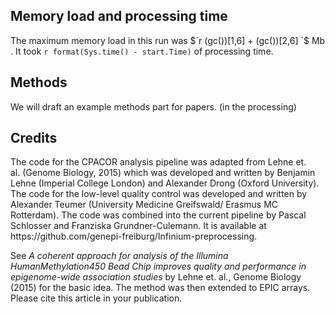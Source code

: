 

## Memory load and processing time

The maximum memory load in this run was $`r (gc())[1,6] + (gc())[2,6]  `$ Mb .
It took `r format(Sys.time() - start.Time)` of processing time.


## Methods

We will draft an example methods part for papers.
(in the processing)

## Credits

The code for the CPACOR analysis pipeline was adapted from Lehne et. al. (Genome Biology, 2015)
which was developed and written by Benjamin Lehne (Imperial College London) and Alexander Drong
(Oxford University).
The code for the low-level quality control was developed and written by Alexander Teumer
(University Medicine Greifswald/ Erasmus MC Rotterdam).
The code was combined into the current pipeline by Pascal Schlosser and Franziska Grundner-Culemann.
It is available at https://github.com/genepi-freiburg/Infinium-preprocessing.

See *A coherent approach for analysis of the Illumina HumanMethylation450 Bead Chip improves quality and performance in epigenome-wide association studies* by Lehne et. al., Genome Biology (2015)
for the basic idea. The method was then extended to EPIC arrays. 
Please cite this article in your publication. 
